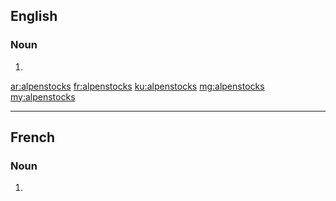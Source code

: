==English==

===Noun===
{{head|en|noun plural form}}

# {{plural of|alpenstock|lang=en}}

[[ar:alpenstocks]]
[[fr:alpenstocks]]
[[ku:alpenstocks]]
[[mg:alpenstocks]]
[[my:alpenstocks]]

----
==French==

===Noun===
{{head|fr|noun plural form|g=m}}

# {{plural of|alpenstock|lang=fr}}
{{rfc-auto}}